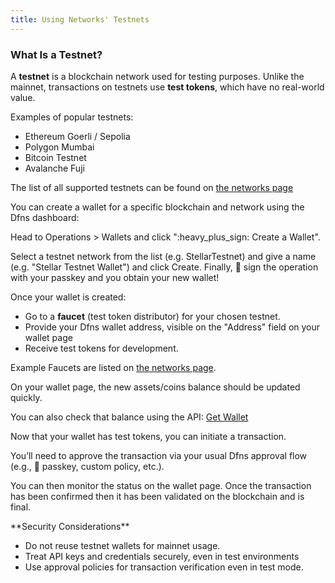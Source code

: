 ```yaml
---
title: Using Networks' Testnets
---
```


### What Is a Testnet?

A **testnet** is a blockchain network used for testing purposes. Unlike the mainnet, transactions on testnets use **test tokens**, which have no real-world value.

Examples of popular testnets:

* Ethereum Goerli / Sepolia
* Polygon Mumbai
* Bitcoin Testnet
* Avalanche Fuji

The list of all supported testnets can be found on [the networks page](/networks)

<Steps>
<Step title="Create a Wallet for a Testnet">

You can create a wallet for a specific blockchain and network using the Dfns dashboard:

Head to Operations > Wallets and click ":heavy\_plus\_sign: Create a Wallet".&#x20;

Select a testnet network from the list (e.g. StellarTestnet) and give a name (e.g. "Stellar Testnet Wallet") and click Create. Finally, :key: sign the operation with your passkey and you obtain your new wallet!


</Step>

<Step title="Get test funds">

Once your wallet is created:

* Go to a **faucet** (test token distributor) for your chosen testnet.&#x20;
* Provide your Dfns wallet address, visible on the "Address" field on your wallet page
* Receive test tokens for development.

Example Faucets are listed on [the networks page](/networks).


</Step>

<Step title="Check Wallet Balance">

On your wallet page, the new assets/coins balance should be updated quickly.&#x20;

You can also check that balance using the API: [Get Wallet](/api-reference/wallets/get-wallet)


</Step>

<Step title="Send a Test Transaction">

Now that your wallet has test tokens, you can initiate a transaction.

You’ll need to approve the transaction via your usual Dfns approval flow (e.g., :key: passkey, custom policy, etc.).

You can then monitor the status on the wallet page. Once the transaction has been confirmed then it has been validated on the blockchain and is final.
</Step>
</Steps>

<Warning>
**Security Considerations**

* Do not reuse testnet wallets for mainnet usage.
* Treat API keys and credentials securely, even in test environments
* Use approval policies for transaction verification even in test mode.
</Warning>



